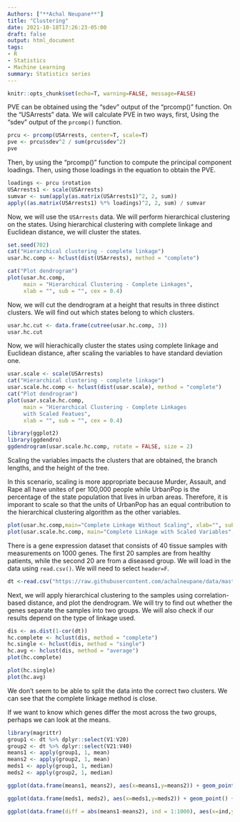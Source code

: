 ```yaml
---
Authors: ["**Achal Neupane**"]
title: "Clustering"
date: 2021-10-18T17:26:23-05:00
draft: false
output: html_document
tags:
- R
- Statistics
- Machine Learning
summary: Statistics series
---
```



<script type="text/javascript" src="https://cdnjs.cloudflare.com/ajax/libs/mathjax/2.7.1/MathJax.js?config=TeX-AMS-MML_HTMLorMML">
</script>

```r
knitr::opts_chunk$set(echo=T, warning=FALSE, message=FALSE)
```
PVE can be obtained using the "sdev" output of the "prcomp()" function. On the "USArrests" data. We will calculate PVE in two ways, first, Using the "sdev" output of the `prcomp()` function.

```r
prcu <- prcomp(USArrests, center=T, scale=T)
pve <- prcu$sdev^2 / sum(prcu$sdev^2)
pve
```

Then, by using the "prcomp()" function to compute the principal component loadings. Then, using those loadings in the equation to obtain the PVE.

```r
loadings <- prcu $rotation
USArrests1 <- scale(USArrests)
sumvar <- sum(apply(as.matrix(USArrests1)^2, 2, sum))
apply((as.matrix(USArrests1) %*% loadings)^2, 2, sum) / sumvar
```
Now, we will use the `USArrests` data. We will perform hierarchical clustering on the states. Using hierarchical clustering with complete linkage and Euclidean distance, we will cluster the states.
```r
set.seed(702)
cat("Hierarchical clustering - complete linkage")
usar.hc.comp <- hclust(dist(USArrests), method = "complete")

cat("Plot dendrogram")
plot(usar.hc.comp, 
     main = "Hierarchical Clustering - Complete Linkages",
     xlab = "", sub = "", cex = 0.4)
```
Now, we will cut the dendrogram at a height that results in three distinct clusters. We will find out which states belong to which clusters.
```r
usar.hc.cut <- data.frame(cutree(usar.hc.comp, 3))
usar.hc.cut
```
Now, we will hierachically cluster the states using complete linkage and Euclidean distance, after scaling the variables to have standard deviation one.
```r
usar.scale <- scale(USArrests)
cat("Hierarchical clustering - complete linkage")
usar.scale.hc.comp <- hclust(dist(usar.scale), method = "complete")
cat("Plot dendrogram")
plot(usar.scale.hc.comp, 
     main = "Hierarchical Clustering - Complete Linkages 
     with Scaled Featues",
     xlab = "", sub = "", cex = 0.4)

library(ggplot2)
library(ggdendro)
ggdendrogram(usar.scale.hc.comp, rotate = FALSE, size = 2)
```
Scaling the variables impacts the clusters that are obtained, the branch lengths, and the height of the tree.

In this scenario, scaling is more appropriate because Murder, Assault, and Rape all have unites of per 100,000 people while UrbanPop is the percentage of the state population that lives in urban areas. Therefore, it is imporant to scale so that the units of UrbanPop has an equal contribution to the hierarchical clustering algorithm as the other variables.
```r
plot(usar.hc.comp,main="Complete Linkage Without Scaling", xlab="", sub="", cex=.4)
plot(usar.scale.hc.comp, main="Complete Linkage with Scaled Variables", xlab = "", sub = "", cex = 0.4)
```
There is a gene expression dataset that consists of 40 tissue samples with measurements on 1000 genes. The first 20 samples are from healthy patients, while the second 20 are from a diseased group. We will load in the data using `read.csv()`. We will need to select `header=F`.
```r
dt <-read.csv("https://raw.githubusercontent.com/achalneupane/data/master/Ch10Ex11.csv", header = F)
```
Next, we will apply hierarchical clustering to the samples using correlation-based distance, and plot the dendrogram. We will try to find out whether the genes separate the samples into two groups. We will also check if our results depend on the type of linkage used.
```r
dis <- as.dist(1-cor(dt))
hc.complete <- hclust(dis, method = "complete")
hc.single <- hclust(dis, method = "single")
hc.avg <- hclust(dis, method = "average")
plot(hc.complete)

plot(hc.single)
plot(hc.avg)
```
We don’t seem to be able to split the data into the correct two clusters. We can see that the complete linkage method is close.

If we want to know which genes differ the most across the two groups, perhaps we can look at the means.
```r
library(magrittr)
group1 <- dt %>% dplyr::select(V1:V20)
group2 <- dt %>% dplyr::select(V21:V40)
means1 <- apply(group1, 1, mean)
means2 <- apply(group2, 1, mean)
meds1 <- apply(group1, 1, median)
meds2 <- apply(group2, 1, median)

ggplot(data.frame(means1, means2), aes(x=means1,y=means2)) + geom_point() + labs(x="Mean healthy", y="Mean unhealthy")

ggplot(data.frame(meds1, meds2), aes(x=meds1,y=meds2)) + geom_point() + labs(x="Median healthy", y="Median unhealthy")

ggplot(data.frame(diff = abs(means1-means2), ind = 1:1000), aes(x=ind,y=diff)) + geom_point()
```
